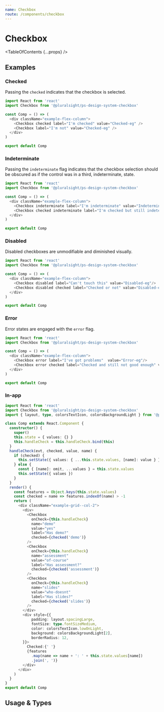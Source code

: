 ```yaml
---
name: Checkbox
route: /components/checkbox
---
```


# Checkbox

<TableOfContents {...props} />

## Examples

### Checked

Passing the `checked` indicates that the checkbox is selected.

```typescript
import React from 'react'
import Checkbox from '@pluralsight/ps-design-system-checkbox'

const Comp = () => (
  <div className="example-flex-column">
    <Checkbox checked label="I'm checked" value="Checked-eg" />
    <Checkbox label="I'm not" value="Checked-eg" />
  </div>
)

export default Comp

```

### Indeterminate

Passing the `indeterminate` flag indicates that the checkbox selection should be obscured as if the control was in a third, indeterminate, state.

```typescript
import React from 'react'
import Checkbox from '@pluralsight/ps-design-system-checkbox'

const Comp = () => (
  <div className="example-flex-column">
    <Checkbox indeterminate label="I'm indeterminate" value="Indeterminate-eg"/>
    <Checkbox checked indeterminate label="I'm checked but still indeterminate" value="Indeterminate-eg"/>
  </div>
)

export default Comp

```

### Disabled

Disabled checkboxes are unmodifiable and diminished visually.

```typescript
import React from 'react'
import Checkbox from '@pluralsight/ps-design-system-checkbox'

const Comp = () => (
  <div className="example-flex-column">
    <Checkbox disabled label="Can't touch this" value="Disabled-eg"/>
    <Checkbox disabled checked label="Checked or not" value="Disabled-eg"/>
  </div>
)

export default Comp

```

### Error

Error states are engaged with the `error` flag.

```typescript
import React from 'react'
import Checkbox from '@pluralsight/ps-design-system-checkbox'

const Comp = () => (
  <div className="example-flex-column">
    <Checkbox error label="I've got problems"  value="Error-eg"/>
    <Checkbox error checked label="Checked and still not good enough" value="Error-eg"/>
  </div>
)

export default Comp

```

### In-app

```typescript
import React from 'react'
import Checkbox from '@pluralsight/ps-design-system-checkbox'
import { layout, type, colorsTextIcon, colorsBackgroundLight } from '@pluralsight/ps-design-system-core'

class Comp extends React.Component {
  constructor() {
    super()
    this.state = { values: {} }
    this.handleCheck = this.handleCheck.bind(this)
  }
  handleCheck(evt, checked, value, name) {
    if (checked) {
      this.setState({ values: { ...this.state.values, [name]: value } })
    } else {
      const { [name]: omit, ...values } = this.state.values
      this.setState({ values })
    }
  }
  render() {
    const features = Object.keys(this.state.values)
    const checked = name => features.indexOf(name) > -1
    return (
      <div className="example-grid--col-2">
        <div>
          <Checkbox
            onCheck={this.handleCheck}
            name="demo"
            value="yes"
            label="Has demo?"
            checked={checked('demo')}
          />
          <Checkbox
            onCheck={this.handleCheck}
            name="assessment"
            value="of-course"
            label="Has assessment?"
            checked={checked('assessment')}
          />
          <Checkbox
            onCheck={this.handleCheck}
            name="slides"
            value="who-doesnt"
            label="Has slides?"
            checked={checked('slides')}
          />
        </div>
        <div style={{
            padding: layout.spacingLarge,
            fontSize: type.fontSizeMedium,
            color: colorsTextIcon.lowOnLight,
            background: colorsBackgroundLight[2],
            borderRadius: 12,
        }}>
          Checked:{' '}
          {features
            .map(name => name + ': ' + this.state.values[name])
            .join(', ')}
        </div>
      </div>
    )
  }
}
export default Comp

```

## Usage & Types

<Usage install="npm install @pluralsight/ps-design-system-checkbox"
  import="import Checkbox from '@pluralsight/ps-design-system-checkbox'"
  packageName="checkbox"
  />

<TypesTable>
  <TypesProp name="checked" type="boolean" desc="marks as selected" default="false"/>
  <TypesProp name="disabled" type="boolean" desc="standard input disable flag" default="false"/>
  <TypesProp name="error" type="boolean" desc="error state flag" default="false"/>
  <TypesProp name="indeterminate" type="boolean" desc="marks as indeterminate" default="false"/>
  <TypesProp name="name" type="string" desc="form data identifier"/>
  <TypesProp name="label" type="React.ReactNode" desc="display name"/>
  <TypesProp name="onCheck" type="(Event, checked: boolean, value: any, name: string) => void" desc="triggers on check toggle"/>
  <TypesProp name="value" type="string | number" desc="form value when checked"/>
</TypesTable>
